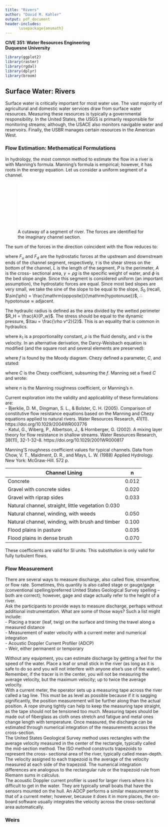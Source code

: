 ```yaml
---
title: "Rivers"
author: "David M. Kahler"
output: pdf_document
header-includes: 
      \usepackage{amsmath}
---
```

**CIVE 351: Water Resources Engineering**  
**Duquesne University**  

```r
library(ggplot2)
library(raster)
library(rgdal)
library(dplyr)
library(broom)
```

## Surface Water: Rivers  
Surface water is critically important for most water use. The vast majority of agricultural and domestic water services draw from surface water resources. Measuring these resources is typically a governmental responsibility.  In the United States, the USGS is primarily responsible for monitoring streams; although, the USACE also monitors navigable water and reservoirs. Finally, the USBR manages certain resources in the American West.  

### Flow Estimation: Methematical Formulations  
In hydrology, the most common method to estimate the flow in a river is with Manning’s formula. Manning’s formula is empirical; however, it has roots in the energy equation. Let us consider a uniform segment of a channel.  

![A cutaway of a segment of river. The forces are identified for the imaginary channel section.](figures/force_balance.pdf) 

The sum of the forces in the direction coincident with the flow reduces to:

\begin{equation}
F_u - F_d - \tau P L + \gamma L A \sin{\phi} = 0  
\end{equation}  

where $F_u$ and $F_d$ are the hydrostatic forces at the upstream and downstream ends of the channel segment, respectively, $\tau$ is the shear stress on the bottom of the channel, $L$ is the length of the segment, $P$ is the perimeter, $A$ is the cross- sectional area, $\gamma = \rho g$ is the specific weight of water, and $\phi$ is the bed slope angle. Since this segment is considered uniform (an important assumption), the hydrostatic forces are equal. Since most bed slopes are very small, we take the sine of the slope to be equal to the slope, $S_0$ (recall, $\sin{\phi} = \frac{\mathrm{opposite}}{\mathrm{hypotonuse}}$, $\therefore \mathrm{hypotonuse} \approx \mathrm{adjacent}$.  

\begin{equation}
\tau = \frac{\gamma A L S_0}{P L}  
\end{equation}  

The hydraulic radius is defined as the area divided by the wetted perimeter $R_H = \frac{A}{P_w}$. The stress should be equal to the dynamic pressure, $\tau = \frac{\rho v^2}{2}$. This is an equality that is common in hydraulics.  

\begin{equation}
k_1 \rho \frac{v^2}{2} = \gamma R_H S_0  
\end{equation}  

where $k_1$ is a proportionality constant, $\rho$ is the fluid density, and $v$ is the velocity.  In an alternative derivation, the Darcy-Weisbach equation is modified (and the square root and several elements are preserved):

\begin{equation}
v = \sqrt{\frac{8 g}{f} R_H S_0}  
\end{equation}  

where $f$ is found by the Moody diagram.  Chezy defined a parameter, $C$, and stated:

\begin{equation}
v = C \sqrt{R_H S_0}  
\end{equation}  

where $C$ is the Chezy coefficient, subsuming the $f$.  Manning set a fixed $C$ and wrote:

\begin{equation}
v = \frac{R_H^{\frac{2}{3}} S_0^{\frac{1}{2}}}{n}  
\end{equation}  

where $n$ is the Manning roughness coefficient, or Manning’s $n$.  

Current exploration into the validity and applicabliity of these formulations are:  
- Bjerklie, D. M., Dingman, S. L., & Bolster, C. H. (2005). Comparison of constitutive flow resistance equations based on the Manning and Chezy equations applied to natural rivers. Water Resources Research, 41(11). https://doi.org/10.1029/2004WR003776  
- Katul, G., Wiberg, P., Albertson, J., & Hornberger, G. (2002). A mixing layer theory for flow resistance in shallow streams. Water Resources Research, 38(11), 32-1-32–8. https://doi.org/10.1029/2001WR000817  

Manning’S roughness coefficient values for typical channels.  Data from Chow, V. T., Maidment, D. R., and Mays, L. W. (1988)  Applied Hydrology.  New York: McGraw-Hill. 572 p.  

|Channel Lining | n |  
|---|---|  
|Concrete |0.012 |  
|Gravel with concrete sides |0.020 |  
|Gravel with riprap sides |0.033 |  
|Natural channel, straight, little vegetation 0.030 |  
|Natural channel, winding, with weeds |0.050 |  
|Natural channel, winding, with brush and timber |0.100 |  
|Flood plains in pasture |0.035 |  
|Flood plains in dense brush |0.070 |  

These coefficients are valid for SI units. This substitution is only valid for fully turbulent flows.  

\begin{equation}
1.1 \times 10^{-13} \leq n^6 \sqrt{R_H S_0}  
\end{equation}  

### Flow Measurement  
There are several ways to measure discharge, also called flow, streamflow, or flow rate. Sometimes, this quantity is also called stage or gauge/gage (conventional spelling/preferred United States Geological Survey spelling – both are correct); however, gage and stage actually refer to the height of a river.  
Ask the participants to provide ways to measure discharge, perhaps without additional instrumentation. What are some of those ways? Such a list might include:  
- Placing a tracer (leaf, twig) on the surface and timing the travel along a measured distance  
- Measurement of water velocity with a current meter and numerical integration  
- Acoustic Doppler Current Profiler (ADCP)  
- Weir, either permanent or temporary  

Without any equipment, you can estimate discharge by getting a feel for the speed of the water. Place a leaf or small stick in the river (as long as it is safe to do so and you will not interfere with anyone else’s use of the water). Remember, if the tracer is in the center, you will not be measuring the average velocity, but the maximum velocity; up to twice the average velocity.  
With a current meter, the operator sets up a measuring tape across the river called a tag line. This must be as level as possible because if it is sagging significantly, the position measurement will be further along than the actual position. A rope strung tightly can help to keep the measuring tape straight, as the tape should not be tensioned too much. Measuring tapes should be made out of fiberglass as cloth ones stretch and fatigue and metal ones change length with temperature. Once measured, the discharge can be estimated through numerical integration of the measurements across the cross-section.  
The United States Geological Survey method uses rectangles with the average velocity measured in the center of the rectangle, typically called the mid-section method. The ISO method constructs trapezoids to represent the cross- sectional area of the river, typically called mean-depth. The velocity assigned to each trapezoid is the average of the velocity measured at each side of the trapezoid. The numerical integration differences are analogous to the rectangular rule or the trapezoid rule from Riemann sums in calculus.  
The acoustic Doppler current profiler is used for larger rivers where it is difficult to get in the water. They are typically small boats that have the sensors mounted on the hull. An ADCP performs a similar measurement to that of a current meter; however, because it does it in more places, the on-board software usually integrates the velocity across the cross-sectional area automatically.  

### Weirs  




